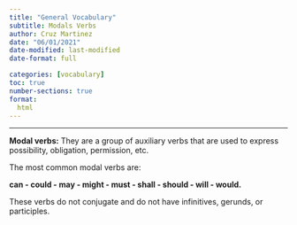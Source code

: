 ```yaml
---
title: "General Vocabulary"
subtitle: Modals Verbs
author: Cruz Martinez
date: "06/01/2021"
date-modified: last-modified
date-format: full

categories: [vocabulary]
toc: true
number-sections: true
format:
  html
---
```

---

**Modal verbs:** They are a group of auxiliary verbs that are used to express possibility, obligation, permission, etc.

  The most common modal verbs are:
  
::: {.summary}
  **can - could - may - might - must -  shall - should - will - would.**
:::
  These verbs do not conjugate and do not have infinitives, gerunds, or participles.